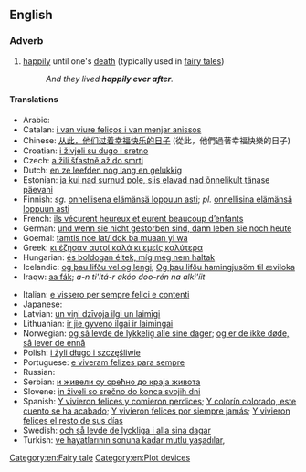 ==English==

===Adverb===
{{head|en|adverb|head=[[happily]] [[ever]] [[after]]}}

# {{idiomatic|often preceded by "to live"}} [[happily]] until one's [[death]] (typically used in [[fairy tale]]s)
#: ''And they lived '''happily ever after'''.''

====Translations====
{{trans-top|happily until one's death}}
* Arabic: {{t-|ar|وعاشو عيشة سعيده}}
* Catalan: [[i van viure feliços i van menjar anissos]]
* Chinese: [[从此，他们过着幸福快乐的日子]] (從此，他們過著幸福快樂的日子)
* Croatian: [[i živjeli su dugo i sretno]]
* Czech: [[a žili šťastně až do smrti]]
* Dutch: [[en ze leefden nog lang en gelukkig]]
* Estonian: [[ja kui nad surnud pole, siis elavad nad õnnelikult tänase päevani]]
* Finnish: ''sg.'' [[onnellisena elämänsä loppuun asti]]; ''pl.'' [[onnellisina elämänsä loppuun asti]]
* French: [[ils vécurent heureux et eurent beaucoup d’enfants]]
* German: [[und wenn sie nicht gestorben sind, dann leben sie noch heute]]
* Goemai: [[tamtis noe lat/ dok ba muaan yi wa]]
* Greek: [[κι έζησαν αυτοί καλά κι εμείς καλύτερα]]
* Hungarian: [[és boldogan éltek, míg meg nem haltak]]
* Icelandic: [[og þau lifðu vel og lengi]]; [[Og þau lifðu hamingjusöm til æviloka]]
* Iraqw: [[aa fák]]; ''a-n ti'itá-r akóo doo-rén na alki'íit''
{{trans-mid}}
* Italian: [[e vissero per sempre felici e contenti]]
* Japanese: {{t-|ja|めでたしめでたし|tr=medetashi medetashi|sc=Jpan}}
* Latvian: [[un viņi dzīvoja ilgi un laimīgi]]
* Lithuanian: [[ir jie gyveno ilgai ir laimingai]]
* Norwegian: [[og så levde de lykkelig alle sine dager]]; [[og er de ikke døde, så lever de ennå]]
* Polish: [[i żyli długo i szczęśliwie]]
* Portuguese: [[e viveram felizes para sempre]]
* Russian: {{t-|ru|и жили они долго и счастливо}}
* Serbian: [[и живели су срећно до краја живота]]
* Slovene: [[in živeli so srečno do konca svojih dni]]
* Spanish: [[Y vivieron felices y comieron perdices]]; [[Y colorín colorado, este cuento se ha acabado]]; [[Y vivieron felices por siempre jamás]]; [[Y vivieron felices el resto de sus días]]
* Swedish: [[och så levde de lyckliga i alla sina dagar]]
* Turkish: [[ve hayatlarının sonuna kadar mutlu yaşadılar]], {{t-|tr|ve sonsuza kadar mutlu yaşadılar}}
{{trans-bottom}}

[[Category:en:Fairy tale]]
[[Category:en:Plot devices]]